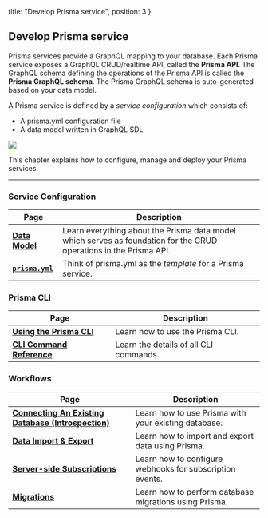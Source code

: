   title: "Develop Prisma service",
  position: 3
}

## Develop Prisma service

Prisma services provide a GraphQL mapping to your database. Each Prisma service exposes a GraphQL CRUD/realtime API, called the **Prisma API**. The GraphQL schema defining the operations of the Prisma API is called the **Prisma GraphQL schema**. The Prisma GraphQL schema is auto-generated based on your data model.

A Prisma service is defined by a _service configuration_ which consists of:

- A prisma.yml configuration file
- A data model written in GraphQL SDL

![](https://i.imgur.com/xMXxsku.png)

This chapter explains how to configure, manage and deploy your Prisma services.

---

### Service Configuration

| Page | Description |
| --- | --- |
| [**Data Model**](knul) | Learn everything about the Prisma data model which serves as foundation for the CRUD operations in the Prisma API. |
| [**`prisma.yml`**](5cy7) | Think of prisma.yml as the _template_ for a Prisma service. |

### Prisma CLI

| Page | Description |
| --- | --- |
| [**Using the Prisma CLI**](alx4) |  Learn how to use the Prisma CLI. |
| [**CLI Command Reference**](xcv9) | Learn the details of all CLI commands. |

### Workflows

| Page | Description |
| --- | --- |
| [**Connecting An Existing Database (Introspection)**](soi1) | Learn how to use Prisma with your existing database. |
| [**Data Import & Export**](jsw9) | Learn how to import and export data using Prisma. |
| [**Server-side Subscriptions**](jde6) | Learn how to configure webhooks for subscription events.  |
| [**Migrations**](asdf) | Learn how to perform database migrations using Prisma. |

